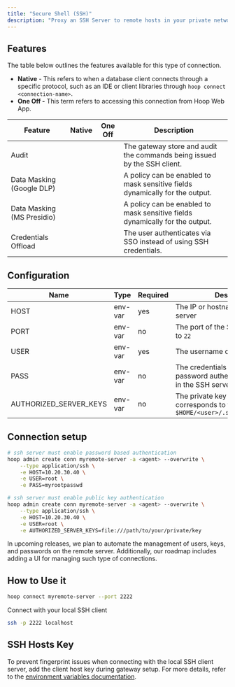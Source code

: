 ```yaml
---
title: "Secure Shell (SSH)"
description: "Proxy an SSH Server to remote hosts in your private network."
---
```



<Prerequisites />

## Features

The table below outlines the features available for this type of connection.

- **Native** - This refers to when a database client connects through a specific protocol, such as an IDE or client libraries through `hoop connect <connection-name>`.
- **One Off -** This term refers to accessing this connection from Hoop Web App.

| Feature | Native | One Off | Description |
| --- | --- | --- |--- |
| Audit | <Icon icon="xmark" /> | <Icon icon="xmark" /> |  The gateway store and audit the commands being issued by the SSH client. |
| Data Masking (Google DLP) | <Icon icon="xmark" /> | <Icon icon="xmark" /> | A policy can be enabled to mask sensitive fields dynamically for the output. |
| Data Masking (MS Presidio) | <Icon icon="xmark" /> | <Icon icon="xmark" /> | A policy can be enabled to mask sensitive fields dynamically for the output. |
| Credentials Offload | <Icon icon="check" /> |  <Icon icon="xmark" /> |The user authenticates via SSO instead of using SSH credentials. |

## Configuration

| Name | Type |Required | Description |
| --- | --- | ----|     --- |
| HOST | env-var | yes |The IP or hostname of the SSH server |
| PORT | env-var | no |The port of the SSH server, default to `22` |
| USER | env-var | yes | The username of the Linux server |
| PASS | env-var | no | The credentials of the username if password authentication is enabled in the SSH server. |
| AUTHORIZED_SERVER_KEYS | env-var | no | The private key of the user that corresponds to the public key at `$HOME/<user>/.ssh/authorized_keys` |

## Connection setup

```sh
# ssh server must enable password based authentication
hoop admin create conn myremote-server -a <agent> --overwrite \
    --type application/ssh \
    -e HOST=10.20.30.40 \
    -e USER=root \
    -e PASS=myrootpasswd

# ssh server must enable public key authentication
hoop admin create conn myremote-server -a <agent> --overwrite \
    --type application/ssh \
    -e HOST=10.20.30.40 \
    -e USER=root \
    -e AUTHORIZED_SERVER_KEYS=file:///path/to/your/private/key
```

<Info>
  In upcoming releases, we plan to automate the management of users, keys, and passwords on the remote server.
  Additionally, our roadmap includes adding a UI for managing such type of connections.
</Info>

## How to Use it

```bash
hoop connect myremote-server --port 2222
```

Connect with your local SSH client

```bash
ssh -p 2222 localhost
```

## SSH Hosts Key

To prevent fingerprint issues when connecting with the local SSH client server,
add the client host key during gateway setup. For more details, refer to the [environment variables documentation](../configure/env-vars).
